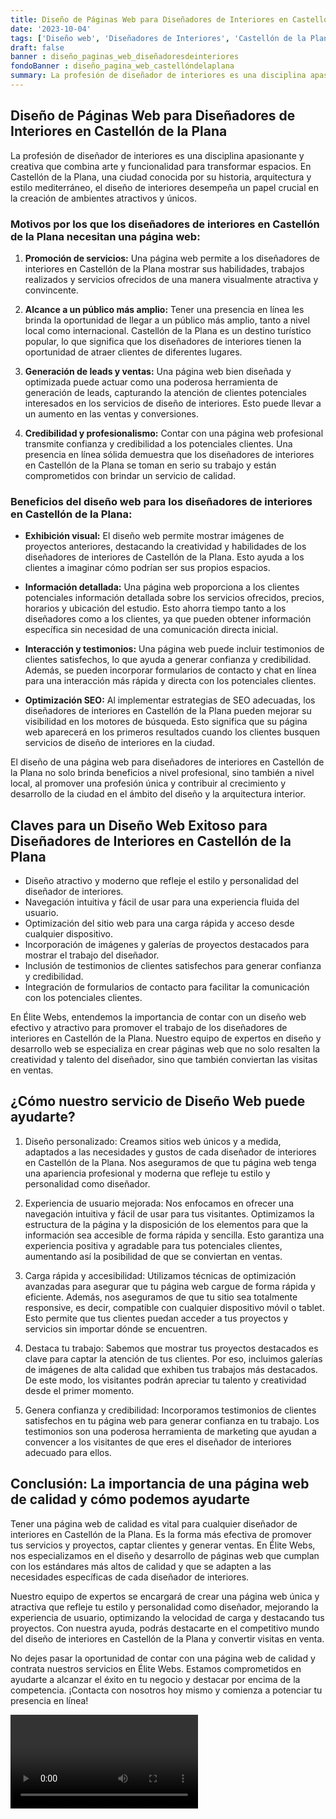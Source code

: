 ```yaml
---
title: Diseño de Páginas Web para Diseñadores de Interiores en Castellón de la Plana
date: '2023-10-04'
tags: ['Diseño web', 'Diseñadores de Interiores', 'Castellón de la Plana']
draft: false
banner : diseño_paginas_web_diseñadoresdeinteriores
fondoBanner : diseño_pagina_web_castellóndelaplana
summary: La profesión de diseñador de interiores es una disciplina apasionante y creativa que combina arte y funcionalidad para transformar espacios. En Castellón de la Plana, una ciudad conocida por su historia, arquitectura y estilo mediterráneo, el diseño de interiores desempeña un papel crucial en la creación de ambientes atractivos y únicos.
---
```


## Diseño de Páginas Web para Diseñadores de Interiores en Castellón de la Plana

La profesión de diseñador de interiores es una disciplina apasionante y creativa que combina arte y funcionalidad para transformar espacios. En Castellón de la Plana, una ciudad conocida por su historia, arquitectura y estilo mediterráneo, el diseño de interiores desempeña un papel crucial en la creación de ambientes atractivos y únicos.

### Motivos por los que los diseñadores de interiores en Castellón de la Plana necesitan una página web:

1. **Promoción de servicios:** Una página web permite a los diseñadores de interiores en Castellón de la Plana mostrar sus habilidades, trabajos realizados y servicios ofrecidos de una manera visualmente atractiva y convincente.

2. **Alcance a un público más amplio:** Tener una presencia en línea les brinda la oportunidad de llegar a un público más amplio, tanto a nivel local como internacional. Castellón de la Plana es un destino turístico popular, lo que significa que los diseñadores de interiores tienen la oportunidad de atraer clientes de diferentes lugares.

3. **Generación de leads y ventas:** Una página web bien diseñada y optimizada puede actuar como una poderosa herramienta de generación de leads, capturando la atención de clientes potenciales interesados en los servicios de diseño de interiores. Esto puede llevar a un aumento en las ventas y conversiones.

4. **Credibilidad y profesionalismo:** Contar con una página web profesional transmite confianza y credibilidad a los potenciales clientes. Una presencia en línea sólida demuestra que los diseñadores de interiores en Castellón de la Plana se toman en serio su trabajo y están comprometidos con brindar un servicio de calidad.

### Beneficios del diseño web para los diseñadores de interiores en Castellón de la Plana:

- **Exhibición visual:** El diseño web permite mostrar imágenes de proyectos anteriores, destacando la creatividad y habilidades de los diseñadores de interiores de Castellón de la Plana. Esto ayuda a los clientes a imaginar cómo podrían ser sus propios espacios.

- **Información detallada:** Una página web proporciona a los clientes potenciales información detallada sobre los servicios ofrecidos, precios, horarios y ubicación del estudio. Esto ahorra tiempo tanto a los diseñadores como a los clientes, ya que pueden obtener información específica sin necesidad de una comunicación directa inicial.

- **Interacción y testimonios:** Una página web puede incluir testimonios de clientes satisfechos, lo que ayuda a generar confianza y credibilidad. Además, se pueden incorporar formularios de contacto y chat en línea para una interacción más rápida y directa con los potenciales clientes.

- **Optimización SEO:** Al implementar estrategias de SEO adecuadas, los diseñadores de interiores en Castellón de la Plana pueden mejorar su visibilidad en los motores de búsqueda. Esto significa que su página web aparecerá en los primeros resultados cuando los clientes busquen servicios de diseño de interiores en la ciudad.

El diseño de una página web para diseñadores de interiores en Castellón de la Plana no solo brinda beneficios a nivel profesional, sino también a nivel local, al promover una profesión única y contribuir al crecimiento y desarrollo de la ciudad en el ámbito del diseño y la arquitectura interior.

<GifSeo />

<Cta />

## Claves para un Diseño Web Exitoso para Diseñadores de Interiores en Castellón de la Plana

- Diseño atractivo y moderno que refleje el estilo y personalidad del diseñador de interiores.
- Navegación intuitiva y fácil de usar para una experiencia fluida del usuario.
- Optimización del sitio web para una carga rápida y acceso desde cualquier dispositivo.
- Incorporación de imágenes y galerías de proyectos destacados para mostrar el trabajo del diseñador.
- Inclusión de testimonios de clientes satisfechos para generar confianza y credibilidad.
- Integración de formularios de contacto para facilitar la comunicación con los potenciales clientes.

En Élite Webs, entendemos la importancia de contar con un diseño web efectivo y atractivo para promover el trabajo de los diseñadores de interiores en Castellón de la Plana. Nuestro equipo de expertos en diseño y desarrollo web se especializa en crear páginas web que no solo resalten la creatividad y talento del diseñador, sino que también conviertan las visitas en ventas.

## ¿Cómo nuestro servicio de Diseño Web puede ayudarte?

1. Diseño personalizado: Creamos sitios web únicos y a medida, adaptados a las necesidades y gustos de cada diseñador de interiores en Castellón de la Plana. Nos aseguramos de que tu página web tenga una apariencia profesional y moderna que refleje tu estilo y personalidad como diseñador.

2. Experiencia de usuario mejorada: Nos enfocamos en ofrecer una navegación intuitiva y fácil de usar para tus visitantes. Optimizamos la estructura de la página y la disposición de los elementos para que la información sea accesible de forma rápida y sencilla. Esto garantiza una experiencia positiva y agradable para tus potenciales clientes, aumentando así la posibilidad de que se conviertan en ventas.

3. Carga rápida y accesibilidad: Utilizamos técnicas de optimización avanzadas para asegurar que tu página web cargue de forma rápida y eficiente. Además, nos aseguramos de que tu sitio sea totalmente responsive, es decir, compatible con cualquier dispositivo móvil o tablet. Esto permite que tus clientes puedan acceder a tus proyectos y servicios sin importar dónde se encuentren.

4. Destaca tu trabajo: Sabemos que mostrar tus proyectos destacados es clave para captar la atención de tus clientes. Por eso, incluimos galerías de imágenes de alta calidad que exhiben tus trabajos más destacados. De este modo, los visitantes podrán apreciar tu talento y creatividad desde el primer momento.

5. Genera confianza y credibilidad: Incorporamos testimonios de clientes satisfechos en tu página web para generar confianza en tu trabajo. Los testimonios son una poderosa herramienta de marketing que ayudan a convencer a los visitantes de que eres el diseñador de interiores adecuado para ellos.

## Conclusión: La importancia de una página web de calidad y cómo podemos ayudarte

Tener una página web de calidad es vital para cualquier diseñador de interiores en Castellón de la Plana. Es la forma más efectiva de promover tus servicios y proyectos, captar clientes y generar ventas. En Élite Webs, nos especializamos en el diseño y desarrollo de páginas web que cumplan con los estándares más altos de calidad y que se adapten a las necesidades específicas de cada diseñador de interiores.

Nuestro equipo de expertos se encargará de crear una página web única y atractiva que refleje tu estilo y personalidad como diseñador, mejorando la experiencia de usuario, optimizando la velocidad de carga y destacando tus proyectos. Con nuestra ayuda, podrás destacarte en el competitivo mundo del diseño de interiores en Castellón de la Plana y convertir visitas en venta.

No dejes pasar la oportunidad de contar con una página web de calidad y contrata nuestros servicios en Élite Webs. Estamos comprometidos en ayudarte a alcanzar el éxito en tu negocio y destacar por encima de la competencia. ¡Contacta con nosotros hoy mismo y comienza a potenciar tu presencia en línea!

<Video />

<CtaBot job='Diseñadores de Interiores' city='Castellón de la Plana'/>

<Gmaps query='Castellón de la Plana+españa+maps' />